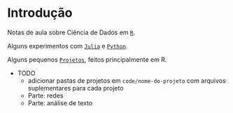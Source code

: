 
# Introdução {.unnumbered}

Notas de aula sobre Ciência de Dados em [`R`](r.qmd).

Alguns experimentos com [`Julia`](julia.qmd) e [`Python`](python.qmd).

Alguns pequenos [`Projetos`](projetos.qmd), feitos principalmente em R. 

- TODO
    - adicionar pastas de projetos em `code/nome-do-projeto` com arquivos suplementares para cada projeto 
    - Parte: redes
    - Parte: análise de texto

